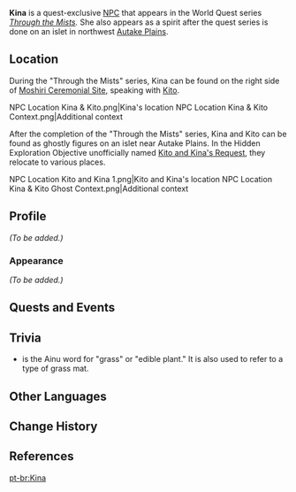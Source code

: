 {{Meta
<!-- REMOVE THIS TEMPLATE AFTER ADDING MISSING INFO -->
|missing_NPC_profile  = yes
}}
{{Character Infobox
|type             = Quest NPC
|deceased         = Past
|image            = NPC Kina.png
|realname         = 
|region           = Inazuma
|location         = Inazuma
|affiliation      = Thunderbird Civilization
|title            = 
|relative = [[Una]] (grandmother), Una's son (father), [[Kito]] (older brother)<ref>[[Una's Longing]]</ref>
}}
'''Kina''' {{Lang|ja=キナ}} is a quest-exclusive [[NPC]] that appears in the World Quest series ''[[Through the Mists]].'' She also appears as a spirit after the quest series is done on an islet in northwest [[Autake Plains]].

==Location==
During the "Through the Mists" series, Kina can be found on the right side of [[Moshiri Ceremonial Site]], speaking with [[Kito]].
<gallery>
NPC Location Kina & Kito.png|Kina's location
NPC Location Kina & Kito Context.png|Additional context
</gallery>

After the completion of the "Through the Mists" series, Kina and Kito can be found as ghostly figures on an islet near Autake Plains. In the Hidden Exploration Objective unofficially named [[Kito and Kina's Request]], they relocate to various places.
<gallery>
NPC Location Kito and Kina 1.png|Kito and Kina's location
NPC Location Kina & Kito Ghost Context.png|Additional context
</gallery>

==Profile==
<!-- detailed story/lore information goes here -->
''(To be added.)''

===Appearance===
''(To be added.)''

==Quests and Events==
{{Quests and Events}}

==Trivia==
* {{Lang|"Kina"|ain=キナ|ain_rm=kina}} is the Ainu word for "grass" or "edible plant." It is also used to refer to a type of grass mat.

==Other Languages==
{{Other Languages
|default_hidden = 1
|en      = Kina
|zhs     = 木奈
|zhs_rm  = Mùnài
|zht     = 木奈
|zht_rm  = Mùnài
|ja      = キナ
|ja_rm   = Kina
|ko      = 키나
|es      = Kina
|fr      = Kina
|ru      = Кина
|th      = Kina
|vi      = Kina
|de      = Kina
|id      = Kina
|pt      = Kina
|tr      = Kina
|it      = Kina
}}

==Change History==
{{Change History|2.2}}

==References==
{{Reflist}}

[[pt-br:Kina]]